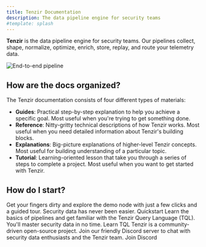 ```yaml
---
title: Tenzir Documentation
description: The data pipeline engine for security teams
#template: splash
---
```



**Tenzir** is the data pipeline engine for security teams. Our pipelines
collect, shape, normalize, optimize, enrich, store, replay, and route your
telemetry data.

![End-to-end pipeline](./end-to-end-pipeline.svg)

## How are the docs organized?

The Tenzir documentation consists of four different types of materials:

<InteractiveDocsStructure />

- **Guides**: Practical step-by-step explanation to help you achieve a
  specific goal. Most useful when you're trying to get something done.
- **Reference**: Nitty-gritty technical descriptions of how Tenzir works. Most
  useful when you need detailed information about Tenzir's building blocks.
- **Explanations**: Big-picture explanations of higher-level Tenzir concepts.
  Most useful for building understanding of a particular topic.
- **Tutorial**: Learning-oriented lesson that take you through a series of steps
  to complete a project. Most useful when you want to get started with Tenzir.

## How do I start?

<CardGrid>

<Card title="Ready to dive in?" icon="pencil">
Get your fingers dirty and explore the demo node with just a few clicks and
a guided tour. Security data has never been easier.
<LinkButton href="guides/quickstart">
Quickstart
</LinkButton>
</Card>

<Card title="New to Tenzir?" icon="add-document">
Learn the basics of pipelines and get familiar with the Tenzir Query
Language (TQL). You'll master security data in no time.
<LinkButton href="explanations/architecture/pipeline">
Learn TQL
</LinkButton>
</Card>

</CardGrid>

<Card title="More questions? Need answers?" icon="discord">
Tenzir is a community-driven open-source project. Join our friendly
Discord server to chat with security data enthusiasts and the Tenzir team.
<LinkButton href="/discord" icon="external">
Join Discord
</LinkButton>
</Card>
